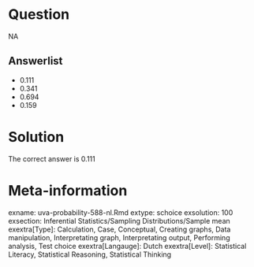 Question
========

NA

Answerlist
----------
* 0.111
* 0.341
* 0.694
* 0.159

Solution
========

The correct answer is  0.111

Meta-information
================
exname: uva-probability-588-nl.Rmd
extype: schoice
exsolution: 100
exsection: Inferential Statistics/Sampling Distributions/Sample mean
exextra[Type]: Calculation, Case, Conceptual, Creating graphs, Data manipulation, Interpretating graph, Interpretating output, Performing analysis, Test choice
exextra[Langauge]: Dutch
exextra[Level]: Statistical Literacy, Statistical Reasoning, Statistical Thinking
